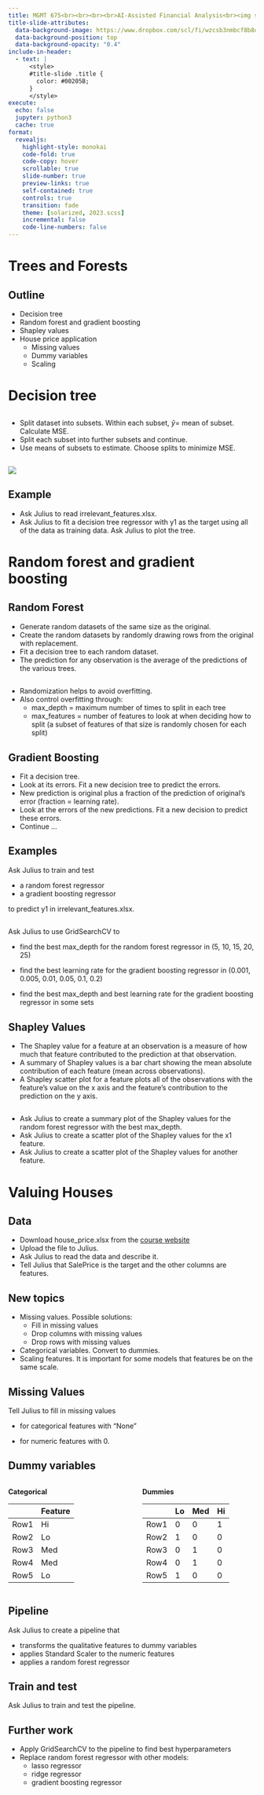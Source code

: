 ```yaml
---
title: MGMT 675<br><br><br><br>AI-Assisted Financial Analysis<br><img src="RiceBusiness-transparent-logo-sm.png"  height=100>
title-slide-attributes:
  data-background-image: https://www.dropbox.com/scl/fi/wzcsb3nmbcf8b8qgujyjj/image8.webp?rlkey=apf6sl0fticjlqmsrfozpp9ng&dl=1
  data-background-position: top
  data-background-opacity: "0.4"
include-in-header:
  - text: |
      <style>
      #title-slide .title {
        color: #00205B;
      }
      </style>
execute:
  echo: false
  jupyter: python3
  cache: true
format: 
  revealjs:
    highlight-style: monokai
    code-fold: true
    code-copy: hover
    scrollable: true
    slide-number: true
    preview-links: true
    self-contained: true
    controls: true
    transition: fade
    theme: [solarized, 2023.scss]
    incremental: false
    code-line-numbers: false
---
```


# Trees and Forests 

## Outline

- Decision tree
- Random forest and gradient boosting
- Shapley values
- House price application
  - Missing values
  - Dummy variables
  - Scaling



# Decision tree

## 

- Split dataset into subsets.  Within each subset, $\hat y=$ mean of subset.  Calculate MSE.
- Split each subset into further subsets and continue.
- Use means of subsets to estimate.  Choose splits to minimize MSE.

##

![](Trees_Transparent.png)

## Example  

- Ask Julius to read irrelevant_features.xlsx.
- Ask Julius to fit a decision tree regressor with y1 as the target using all of the data as training data.  Ask Julius to plot the tree.

# Random forest and gradient boosting

## Random Forest

- Generate random datasets of the same size as the original.
- Create the random datasets by randomly drawing rows from the original with replacement.
- Fit a decision tree to each random dataset.
- The prediction for any observation is the average of the predictions of the various trees.

## 

- Randomization helps to avoid overfitting.
- Also control overfitting through:
  - max_depth = maximum number of times to split in each tree
  - max_features = number of features to look at when deciding how to split (a subset of features of that size is randomly chosen for each split)

## Gradient Boosting

- Fit a decision tree.
- Look at its errors.  Fit a new decision tree to predict the errors.
- New prediction is original plus a fraction of the prediction of original's error (fraction = learning rate).
- Look at the errors of the new predictions.  Fit a new decision to predict these errors.
- Continue ...

## Examples

Ask Julius to train and test 

- a random forest regressor 
- a gradient boosting regressor

to predict y1 in irrelevant_features.xlsx.

##

Ask Julius to use GridSearchCV to

- find the best max_depth for the random forest regressor in (5, 10, 15, 20, 25)

- find the best learning rate for the gradient boosting regressor in  (0.001, 0.005, 0.01, 0.05, 0.1, 0.2)
- find the best max_depth and best learning rate for the gradient boosting regressor in some sets

## Shapley Values

- The Shapley value for a feature at an observation is a measure of how much that feature contributed to the prediction at that observation.
- A summary of Shapley values is a bar chart showing the mean absolute contribution of each feature (mean across observations).
- A Shapley scatter plot for a feature plots all of the observations with the feature's value on the x axis and the feature's contribution to the prediction on the y axis.

##

- Ask Julius to create a summary plot of the Shapley values for the random forest regressor with the best max_depth.
- Ask Julius to create a scatter plot of the Shapley values for the x1 feature.
- Ask Julius to create a scatter plot of the Shapley values for another feature.

# Valuing Houses

## Data 

- Download house_price.xlsx from the [course website](https://mgmt675.kerryback.com)
- Upload the file to Julius.
- Ask Julius to read the data and describe it.
- Tell Julius that SalePrice is the target and the other columns are features.

## New topics

- Missing values.  Possible solutions:
  - Fill in missing values
  - Drop columns with missing values
  - Drop rows with missing values
- Categorical variables.  Convert to dummies.
- Scaling features.  It is important for some models that features be on the same scale. 

## Missing Values

Tell Julius to fill in missing values 

- for categorical features with "None" 

- for numeric features with 0.

## Dummy variables

:::: {.columns}
::: {.column width="30%"}
**Categorical**

|      | Feature |
| ---  | --- | 
| Row1 | Hi  |
| Row2 | Lo  |
| Row3 | Med | 
| Row4 | Med | 
| Row5 | Lo  | 
:::
::: {.column width="20%"}
:::
::: {.column width="50%"}
**Dummies**

|      | Lo | Med | Hi |
| ---  | --- | --- | --- |
| Row1 | 0  | 0 | 1 |
| Row2 | 1  | 0 | 0 |
| Row3 | 0 | 1 | 0 | 
| Row4 | 0 | 1 | 0 | 
| Row5 | 1 | 0 | 0  | 
:::
::::

## Pipeline

Ask Julius to create a pipeline that 

- transforms the qualitative features to dummy variables
- applies Standard Scaler to the numeric features
- applies a random forest regressor

## Train and test

Ask Julius to train and test the pipeline.

## Further work

- Apply GridSearchCV to the pipeline to find best hyperparameters
- Replace random forest regressor with other models:
  - lasso regressor
  - ridge regressor
  - gradient boosting regressor